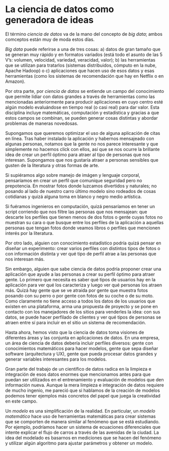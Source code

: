 La ciencia de datos como generadora de ideas
==================================================

El término _ciencia de datos_ va de la mano del concepto de _big data_; ambos comceptos están muy de moda estos días.

_Big data_ puede referirse a una de tres cosas: a) datos de gran tamaño que se generan muy rápido y en formatos
variados (está todo el asunto de las 5 V's: volumen, velocidad, variedad, veracidad, valor); b) las herramientas
que se utilizan para tratarlos (sistemas distribuidos, cómputo en la nube, Apache Hadoop) o c) aplicaciones que
hacen uso de esos datos y esas herramientas (como los sistemas de recomendación que hay en Netflix o en Amazon).

Por otra parte, por _ciencia de datos_ se entiende un campo del conocimiento que permite lidiar con datos grandes
a través de herramientas como las mencionadas anteriormente para producir aplicaciones en cuyo centro esté algún
modelo evaluándose en tiempo real (o casi real) para dar valor. Esta disciplina incluye matemáticas, computación 
y estadística y gracias a que estos campos se combinan, se pueden generar cosas distintas y abordar problemas de
maneras novedosas.

Supongamos que queremos optimizar el uso de alguna aplicación de citas en línea. 
Tras haber instalado la aplicación y habernos mensajeado con
algunas personas, notamos que la gente no nos parece interesante y que simplemente no hacemos click con ellos, 
así que se nos ocurre la brillante idea de crear un perfil óptimo para atraer al tipo de personas que nos interesan.
Supongamos que nos gustaría atraer a personas sensibles que gusten de la literatura y otras formas de arte.

Si supiéramos algo sobre manejo de imágen y lenguaje corporal, pensaríamos en crear un perfil que comunique
seguridad pero no prepotencia. En mostrar fotos donde luzcamos divertidos y naturales; no posando al lado de nuestro
carro último modelo sino rodeados de cosas cotidianas y quizá alguna toma en blanco y negro medio artística.

Si fuéramos ingenieros en computación, quizá pensaríamos en tener un script corriendo que nos filtre las personas
que nos mensajean: que descarte los perfiles que tienen menos de dos fotos o gente cuyas fotos no muestran su cara
o que busque entre los perfiles de la aplicación a aquellas personas que tengan fotos donde veamos libros o 
perfiles que mencionen interés por la literatura.

Por otro lado, alguien con conocimiento estadístico podría quizá pensar en diseñar un experimento: crear varios
perfiles con distintos tipos de fotos o con información distinta y ver qué tipo de perfil atrae a las personas
que nos interesan más.

Sin embargo, alguien que sabe ciencia de datos podría proponer crear una aplicación que ayude a las personas
a crear su perfil óptimo para atraer gente. Lo primero que necesita es saber qué tipos de usuarios hay en la
aplicación para ver qué los caracteriza y luego ver qué personas los atraen más. Quizá hay gente que se ve
atraida por gente que muestra fotos posando con su perro o por gente con fotos de su coche o de su moto. Como
claramente no tiene acceso a todos los datos de los usuarios que existen en una plataforma, arma una propuesta
de proyecto y se pone en contacto con los manejadores de los sitios para venderles la idea: con sus datos,
se puede hacer perfilado de clientes y ver qué tipos de personas se atraen entre sí para incluir en el sitio
un sistema de recomendación.

Hasta ahora, hemos visto que la ciencia de datos toma visiones de diferentes áreas y las conjunta en aplicaciones
de datos. En una empresa, un área de ciencia de datos debería incluir perfiles diversos: gente con conocimientos
matemáticos para hacer modelos, gente que sepa diseñar software (arquitectura y UX), gente que pueda 
procesar datos grandes y generar variables interesantes para los modelos.

Gran parte del trabajo de un científico de datos radica en la limpieza e integración de esos datos enormes que 
mencionamos antes para que puedan ser utilizados en el entrenamiento y evaluación de modelos que den información nueva. Aunque
la mera limpieza e integración de datos requiere de mucho ingenio, me pareció que si hablamos de la creación de
modelos podemos tener ejemplos más concretos del papel que juega la creatividad en este campo.

Un _modelo_ es una simplificación de la realidad. En particular, un _modelo matemático_ hace uso de herramientas
matemáticas para crear sistemas que se comporten de manera similar al fenómeno que se está estudiando. Por ejemplo,
podríamos hacer un sistema de ecuaciones diferenciales que intente explicar el flujo de carros a través de las
avenidas de la ciudad. La idea del modelado es basarnos en mediciones que se hacen del fenómeno y utilizar algún
algoritmo para ajustar parámetros y obtener un modelo.

